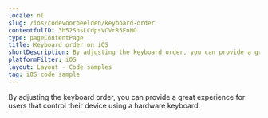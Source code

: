 ```yaml
---
locale: nl
slug: /ios/codevoorbeelden/keyboard-order
contentfulID: 3h52ShsLCdpsVCVrR5FnNO
type: pageContentPage
title: Keyboard order on iOS
shortDescription: By adjusting the keyboard order, you can provide a great experience for users that control their device using a hardware keyboard.
platformFilter: iOS
layout: Layout - Code samples
tag: iOS code sample
---
```


By adjusting the keyboard order, you can provide a great experience for users that control their device using a hardware keyboard.

<CodeSample id="keyboard-order" locale="nl" platform="ios"/>